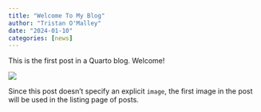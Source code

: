 ```yaml
---
title: "Welcome To My Blog"
author: "Tristan O'Malley"
date: "2024-01-10"
categories: [news]
---
```


This is the first post in a Quarto blog. Welcome!

![](thumbnail.jpg)

Since this post doesn't specify an explicit `image`, the first image in the post will be used in the listing page of posts.
